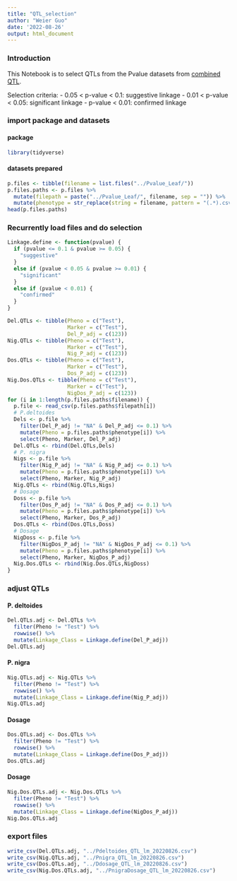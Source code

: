 ```yaml
---
title: "QTL_selection"
author: "Weier Guo"
date: '2022-08-26'
output: html_document
---
```


### Introduction ###
This Notebook is to select QTLs from the Pvalue datasets from [combined QTL]("https://github.com/guoweier/CADVIP/blob/main/QTL/scripts/combined_QTL_20220808.Rmd"). 

Selection criteria:
- 0.05 < p-value < 0.1: suggestive linkage
- 0.01 < p-value < 0.05: significant linkage
- p-value < 0.01: confirmed linkage

### import package and datasets ###
#### package ####
```r
library(tidyverse)
```

#### datasets prepared ####
```r
p.files <- tibble(filename = list.files("../Pvalue_Leaf/"))
p.files.paths <- p.files %>%
  mutate(filepath = paste("../Pvalue_Leaf/", filename, sep = "")) %>%
  mutate(phenotype = str_replace(string = filename, pattern = "(.*).csv", replacement = "\\1"))
head(p.files.paths)
```

### Recurrently load files and do selection ###
```r
Linkage.define <- function(pvalue) {
  if (pvalue <= 0.1 & pvalue >= 0.05) {
    "suggestive"
  }
  else if (pvalue < 0.05 & pvalue >= 0.01) {
    "significant"
  }
  else if (pvalue < 0.01) {
    "confirmed"
  }
}
```



```r
Del.QTLs <- tibble(Pheno = c("Test"),
                   Marker = c("Test"),
                   Del_P_adj = c(123))
Nig.QTLs <- tibble(Pheno = c("Test"),
                   Marker = c("Test"),
                   Nig_P_adj = c(123))
Dos.QTLs <- tibble(Pheno = c("Test"),
                   Marker = c("Test"),
                   Dos_P_adj = c(123))
Nig.Dos.QTLs <- tibble(Pheno = c("Test"),
                   Marker = c("Test"),
                   NigDos_P_adj = c(123))
for (i in 1:length(p.files.paths$filename)) {
  p.file <- read_csv(p.files.paths$filepath[i])
  # P.deltoides
  Dels <- p.file %>%
    filter(Del_P_adj != "NA" & Del_P_adj <= 0.1) %>%
    mutate(Pheno = p.files.paths$phenotype[i]) %>%
    select(Pheno, Marker, Del_P_adj)
  Del.QTLs <- rbind(Del.QTLs,Dels)
  # P. nigra
  Nigs <- p.file %>%
    filter(Nig_P_adj != "NA" & Nig_P_adj <= 0.1) %>%
    mutate(Pheno = p.files.paths$phenotype[i]) %>%
    select(Pheno, Marker, Nig_P_adj)
  Nig.QTLs <- rbind(Nig.QTLs,Nigs)
  # Dosage
  Doss <- p.file %>%
    filter(Dos_P_adj != "NA" & Dos_P_adj <= 0.1) %>%
    mutate(Pheno = p.files.paths$phenotype[i]) %>%
    select(Pheno, Marker, Dos_P_adj)
  Dos.QTLs <- rbind(Dos.QTLs,Doss)
  # Dosage
  NigDoss <- p.file %>%
    filter(NigDos_P_adj != "NA" & NigDos_P_adj <= 0.1) %>%
    mutate(Pheno = p.files.paths$phenotype[i]) %>%
    select(Pheno, Marker, NigDos_P_adj)
  Nig.Dos.QTLs <- rbind(Nig.Dos.QTLs,NigDoss)
}
```


### adjust QTLs ###
#### P. deltoides ####
```r
Del.QTLs.adj <- Del.QTLs %>%
  filter(Pheno != "Test") %>%
  rowwise() %>%
  mutate(Linkage_Class = Linkage.define(Del_P_adj))
Del.QTLs.adj
```

#### P. nigra ####
```r
Nig.QTLs.adj <- Nig.QTLs %>%
  filter(Pheno != "Test") %>%
  rowwise() %>%
  mutate(Linkage_Class = Linkage.define(Nig_P_adj))
Nig.QTLs.adj
```

#### Dosage ####
```r
Dos.QTLs.adj <- Dos.QTLs %>%
  filter(Pheno != "Test") %>%
  rowwise() %>%
  mutate(Linkage_Class = Linkage.define(Dos_P_adj))
Dos.QTLs.adj
```

#### Dosage ####
```r
Nig.Dos.QTLs.adj <- Nig.Dos.QTLs %>%
  filter(Pheno != "Test") %>%
  rowwise() %>%
  mutate(Linkage_Class = Linkage.define(NigDos_P_adj))
Nig.Dos.QTLs.adj
```

### export files ###
```r
write_csv(Del.QTLs.adj, "../Pdeltoides_QTL_lm_20220826.csv")
write_csv(Nig.QTLs.adj, "../Pnigra_QTL_lm_20220826.csv")
write_csv(Dos.QTLs.adj, "../Ddosage_QTL_lm_20220826.csv")
write_csv(Nig.Dos.QTLs.adj, "../PnigraDosage_QTL_lm_20220826.csv")
```

